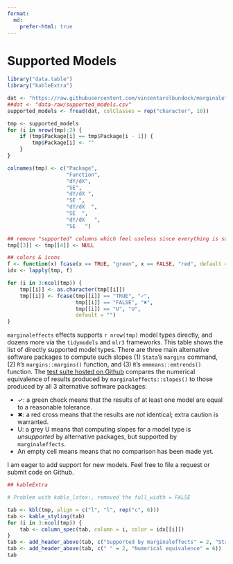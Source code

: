 ```yaml
---
format:
  md:
    prefer-html: true
---
```


# Supported Models


```r
library("data.table")
library("kableExtra")

dat <- "https://raw.githubusercontent.com/vincentarelbundock/marginaleffects/main/data-raw/supported_models.csv"
##dat <- "data-raw/supported_models.csv"
supported_models <- fread(dat, colClasses = rep("character", 10))

tmp <- supported_models
for (i in nrow(tmp):2) {
    if (tmp$Package[i] == tmp$Package[i - 1]) {
        tmp$Package[i] <- ""
    }
}

colnames(tmp) <- c("Package",
                   "Function",
                   "dY/dX",
                   "SE",
                   "dY/dX ",
                   "SE ",
                   "dY/dX  ",
                   "SE  ",
                   "dY/dX   ",
                   "SE   ")

## remove "supported" columns which feel useless since everything is supported
tmp[[3]] <- tmp[[4]] <- NULL

## colors & icons
f <- function(x) fcase(x == TRUE, "green", x == FALSE, "red", default = "gray")
idx <- lapply(tmp, f)

for (i in 3:ncol(tmp)) {
    tmp[[i]] <- as.character(tmp[[i]])
    tmp[[i]] <- fcase(tmp[[i]] == "TRUE", "✓",
                      tmp[[i]] == "FALSE", "✖",
                      tmp[[i]] == "U", "U",
                      default = "")
}
```

`marginaleffects` effects supports `r nrow(tmp)` model types directly, and dozens more via the `tidymodels` and `mlr3` frameworks. This table shows the list of directly supported model types. There are three main alternative software packages to compute such slopes (1) `Stata`'s `margins` command, (2) `R`'s `margins::margins()`  function, and (3) `R`'s `emmeans::emtrends()` function. The [test suite hosted on Github](https://github.com/vincentarelbundock/marginaleffects/tree/main/inst/tinytest) compares the numerical equivalence of results produced by `marginaleffects::slopes()` to those produced by all 3 alternative software packages:

* ✓: a green check means that the results of at least one model are equal to a reasonable tolerance.
* ✖: a red cross means that the results are *not* identical; extra caution is warranted.
* U: a grey U means that computing slopes for a model type is *unsupported* by alternative packages, but supported by `marginaleffects`.
* An empty cell means means that no comparison has been made yet.

I am eager to add support for new models. Feel free to file a request or submit code on Github.

```r
## kableExtra

# Problem with kable_latex:, removed the full_width = FALSE

tab <- kbl(tmp, align = c("l", "l", rep("c", 6)))
tab <- kable_styling(tab)
for (i in 3:ncol(tmp)) {
    tab <- column_spec(tab, column = i, color = idx[[i]])
}
tab <- add_header_above(tab, c("Supported by marginaleffects" = 2, "Stata" = 2, "margins" = 2, "emtrends" = 2))
tab <- add_header_above(tab, c(" " = 2, "Numerical equivalence" = 6))
tab
```
